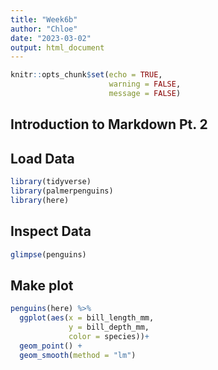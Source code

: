 ```yaml
---
title: "Week6b"
author: "Chloe"
date: "2023-03-02"
output: html_document
---
```


```r
knitr::opts_chunk$set(echo = TRUE, 
                      warning = FALSE, 
                      message = FALSE)
```

## Introduction to Markdown Pt. 2 

## Load Data
```r
library(tidyverse)
library(palmerpenguins)
library(here)

```

## Inspect Data 
```r
glimpse(penguins)
```


## Make plot
```r
penguins(here) %>% 
  ggplot(aes(x = bill_length_mm, 
             y = bill_depth_mm, 
             color = species))+ 
  geom_point() + 
  geom_smooth(method = "lm")
```